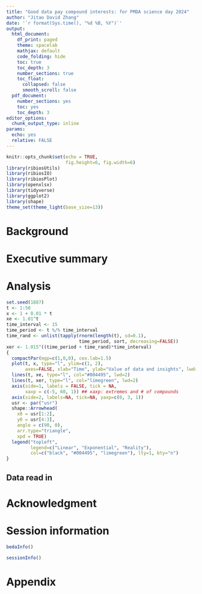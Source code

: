 ```yaml
---
title: "Good data pay compound interests: for PMDA science day 2024"
author: "Jitao David Zhang"
date: '`r format(Sys.time(), "%d %B, %Y")`'
output:
  html_document:
    df_print: paged
    theme: spacelab
    mathjax: default
    code_folding: hide
    toc: true
    toc_depth: 3
    number_sections: true
    toc_float:
      collapsed: false
      smooth_scroll: false
  pdf_document:
    number_sections: yes
    toc: yes
    toc_depth: 3
editor_options: 
  chunk_output_type: inline
params:
  echo: yes
  relative: FALSE
---
```


```r
knitr::opts_chunk$set(echo = TRUE, 
                      fig.height=6, fig.width=6)
library(ribiosUtils)
library(ribiosIO)
library(ribiosPlot)
library(openxlsx)
library(tidyverse)
library(ggplot2)
library(shape)
theme_set(theme_light(base_size=13))
```

# Background

# Executive summary

# Analysis

```r
set.seed(1887)
t <- 1:50
x <- 1 + 0.01 * t
xe <- 1.01^t
time_interval <- 15
time_period <- t %/% time_interval
time_rand <- unlist(tapply(rnorm(length(t), sd=0.1), 
                           time_period, sort, decreasing=FALSE))
xer <- 1.015^((time_period + time_rand)*time_interval)
{
  compactPar(mgp=c(1,0,0), cex.lab=1.5)
  plot(t, x, type="l", ylim=c(1, 2), 
       axes=FALSE, xlab="Time", ylab="Value of data and insights", lwd=2)
  lines(t, xe, type="l", col="#004495", lwd=2)
  lines(t, xer, type="l", col="limegreen", lwd=2)
  axis(side=1, labels = FALSE, tick = NA, 
       xaxp = c(-5, 60, 1)) ## xaxp: extremes and # of compounds
  axis(side=2, labels=NA, tick=NA, yaxp=c(0, 3, 1))
  usr <- par("usr")
  shape::Arrowhead(
    x0 = usr[1:2], 
    y0 = usr[4:3], 
    angle = c(90, 0), 
    arr.type="triangle",
    xpd = TRUE)
  legend("topleft",
         legend=c("Linear", "Exponential", "Reality"),
         col=c("black", "#004495", "limegreen"), lty=1, bty="n")
}
```

## Data read in

# Acknowledgment

# Session information

```r
bedaInfo()
```

```r
sessionInfo()
```

# Appendix
